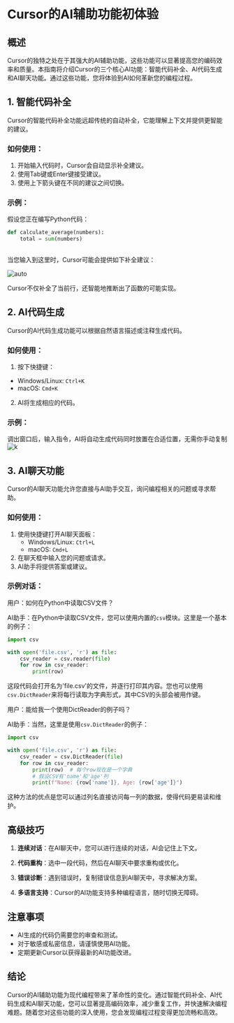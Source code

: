 # Cursor的AI辅助功能初体验

## 概述

Cursor的独特之处在于其强大的AI辅助功能，这些功能可以显著提高您的编码效率和质量。本指南将介绍Cursor的三个核心AI功能：智能代码补全、AI代码生成和AI聊天功能。通过这些功能，您将体验到AI如何革新您的编程过程。

## 1. 智能代码补全

Cursor的智能代码补全功能远超传统的自动补全，它能理解上下文并提供更智能的建议。

### 如何使用：

1. 开始输入代码时，Cursor会自动显示补全建议。
2. 使用Tab键或Enter键接受建议。
3. 使用上下箭头键在不同的建议之间切换。

### 示例：

假设您正在编写Python代码：

```python
def calculate_average(numbers):
    total = sum(numbers)
    
```

当您输入到这里时，Cursor可能会提供如下补全建议：

![auto](/auto.png)

Cursor不仅补全了当前行，还智能地推断出了函数的可能实现。

## 2. AI代码生成

Cursor的AI代码生成功能可以根据自然语言描述或注释生成代码。

### 如何使用：

1. 按下快捷键：
- Windows/Linux: `Ctrl+K`
- macOS: `Cmd+K`
2. AI将生成相应的代码。

### 示例：

调出窗口后，输入指令，AI将自动生成代码同时放置在合适位置，无需你手动复制
![k](/k.png)


## 3. AI聊天功能

Cursor的AI聊天功能允许您直接与AI助手交互，询问编程相关的问题或寻求帮助。

### 如何使用：

1. 使用快捷键打开AI聊天面板：
   - Windows/Linux: `Ctrl+L`
   - macOS: `Cmd+L`
2. 在聊天框中输入您的问题或请求。
3. AI助手将提供答案或建议。

### 示例对话：

用户：如何在Python中读取CSV文件？

AI助手：在Python中读取CSV文件，您可以使用内置的`csv`模块。这里是一个基本的例子：

```python
import csv

with open('file.csv', 'r') as file:
    csv_reader = csv.reader(file)
    for row in csv_reader:
        print(row)
```

这段代码会打开名为'file.csv'的文件，并逐行打印其内容。您也可以使用`csv.DictReader`来将每行读取为字典形式，其中CSV的头部会被用作键。

用户：能给我一个使用DictReader的例子吗？

AI助手：当然，这里是使用`csv.DictReader`的例子：

```python
import csv

with open('file.csv', 'r') as file:
    csv_reader = csv.DictReader(file)
    for row in csv_reader:
        print(row)  # 每个row现在是一个字典
        # 假设CSV有'name'和'age'列
        print(f"Name: {row['name']}, Age: {row['age']}")
```

这种方法的优点是您可以通过列名直接访问每一列的数据，使得代码更易读和维护。

## 高级技巧

1. **连续对话**：在AI聊天中，您可以进行连续的对话，AI会记住上下文。

2. **代码重构**：选中一段代码，然后在AI聊天中要求重构或优化。

3. **错误诊断**：遇到错误时，复制错误信息到AI聊天中，寻求解决方案。

4. **多语言支持**：Cursor的AI功能支持多种编程语言，随时切换无障碍。

## 注意事项

- AI生成的代码仍需要您的审查和测试。
- 对于敏感或私密信息，请谨慎使用AI功能。
- 定期更新Cursor以获得最新的AI功能改进。

## 结论

Cursor的AI辅助功能为现代编程带来了革命性的变化。通过智能代码补全、AI代码生成和AI聊天功能，您可以显著提高编码效率，减少重复工作，并快速解决编程难题。随着您对这些功能的深入使用，您会发现编程过程变得更加流畅和高效。